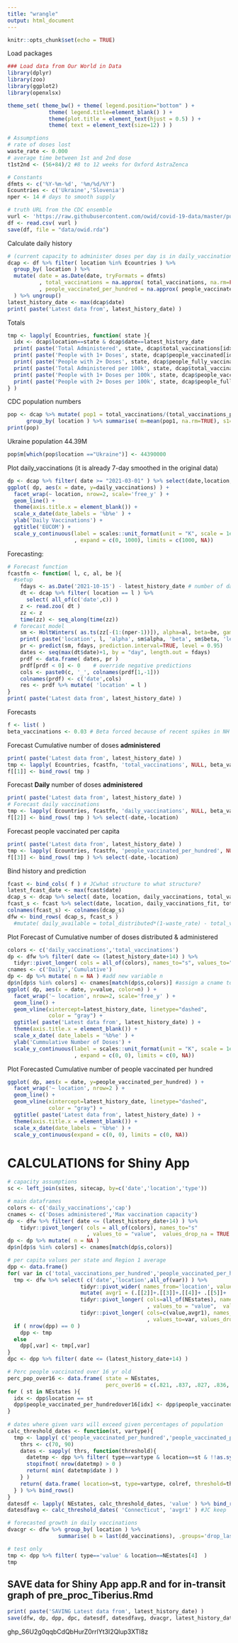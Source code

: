 ```yaml
---
title: "wrangle"
output: html_document
---
```


```r
knitr::opts_chunk$set(echo = TRUE)
```

Load packages
```r
### Load data from Our World in Data
library(dplyr)
library(zoo)
library(ggplot2)
library(openxlsx)

theme_set( theme_bw() + theme( legend.position="bottom" ) +
             theme( legend.title=element_blank() ) +
             theme(plot.title = element_text(hjust = 0.5) ) +
             theme( text = element_text(size=12) ) )

# Assumptions
# rate of doses lost
waste_rate <- 0.000
# average time between 1st and 2nd dose
t1st2nd <- (56+84)/2 #8 to 12 weeks for Oxford AstraZenca

# Constants
dfmts <- c('%Y-%m-%d', '%m/%d/%Y')
Ecountries <- c('Ukraine','Slovenia')
nper <- 14 # days to smooth supply

# truth URL from the CDC ensemble 
vurl <- 'https://raw.githubusercontent.com/owid/covid-19-data/master/public/data/vaccinations/vaccinations.csv'
df <- read.csv( vurl )
save(df, file = "data/owid.rda")
```

Calculate daily history
```r
# (current capacity to administer doses per day is in daily_vaccinations - 7-day moving avg)
dcap <- df %>% filter( location %in% Ecountries ) %>% 
  group_by( location ) %>%
  mutate( date = as.Date(date, tryFormats = dfmts)
          , total_vaccinations = na.approx( total_vaccinations, na.rm=FALSE ) #replace NA by interpolation
          , people_vaccinated_per_hundred = na.approx( people_vaccinated_per_hundred, na.rm=FALSE )
  ) %>% ungroup()
latest_history_date <- max(dcap$date)
print( paste('Latest data from', latest_history_date) )
```

Totals
```r
tmp <- lapply( Ecountries, function( state ){
  idx <- dcap$location==state & dcap$date==latest_history_date
  print( paste('Total Administered', state, dcap$total_vaccinations[idx]) )
  print( paste('People with 1+ Doses', state, dcap$people_vaccinated[idx]) )
  print( paste('People with 2+ Doses', state, dcap$people_fully_vaccinated[idx]) )
  print( paste('Total Administered per 100k', state, dcap$total_vaccinations_per_hundred[idx]*1000) )
  print( paste('People with 1+ Doses per 100k', state, dcap$people_vaccinated_per_hundred[idx]*1000) )
  print( paste('People with 2+ Doses per 100k', state, dcap$people_fully_vaccinated_per_hundred[idx]*1000) )
} )
```

CDC population numbers
```r
pop <- dcap %>% mutate( pop1 = total_vaccinations/(total_vaccinations_per_hundred/100)) %>%
      group_by( location ) %>% summarise( m=mean(pop1, na.rm=TRUE), s1=sd(pop1, na.rm=TRUE), .groups='drop_last' )
print(pop)
```

Ukraine population 44.39M
```r
pop$m[which(pop$location =="Ukraine")] <- 44390000
```

Plot daily_vaccinations (it is already 7-day smoothed in the original data)
```r
dp <- dcap %>% filter( date >= "2021-03-01" ) %>% select(date,location,daily_vaccinations) 
ggplot( dp, aes(x = date, y=daily_vaccinations) ) +
  facet_wrap(~ location, nrow=2, scale='free_y' ) +
  geom_line() + 
  theme(axis.title.x = element_blank()) +
  scale_x_date(date_labels = '%b%e' ) +
  ylab('Daily Vaccinations') +
  ggtitle('EUCOM') +
  scale_y_continuous(label = scales::unit_format(unit = "K", scale = 1e-3, sep = "")
                     , expand = c(0, 1000), limits = c(1000, NA))
```

Forecasting: 
```r
# Forecast function
fcastfn <- function( l, c, al, be ){
  #setup
    fdays <- as.Date('2021-10-15') - latest_history_date # number of days to forecast
    dt <- dcap %>% filter( location == l ) %>% 
      select( all_of(c('date',c)) ) 
    z <- read.zoo( dt )
    zz <- z
    time(zz) <- seq_along(time(zz))
  # forecast model
    sm <- HoltWinters( as.ts(zz[-(1:(nper-1))]), alpha=al, beta=be, gamma=FALSE )
    print( paste('location', l, 'alpha', sm$alpha, 'beta', sm$beta, 'level', sm$coefficients['a'], 'trend', sm$coefficients['b']) )
    pr <- predict(sm, fdays, prediction.interval=TRUE, level = 0.95)
    dates <- seq(max(dt$date)+1, by = "day", length.out = fdays)
    prdf <- data.frame( dates, pr ) 
    prdf[prdf < 0] <- 0    # override negative predictions
    cols <- paste0(c, '_', colnames(prdf[1,-1]))
    colnames(prdf) <- c('date',cols)
    res <- prdf %>% mutate( 'location' = l )
}
print( paste('Latest data from', latest_history_date) )
```

Forecasts
```r
f <- list( )
beta_vaccinations <- 0.03 # Beta forced because of recent spikes in NH
```

Forecast Cumulative number of doses **administered**
```r
print( paste('Latest data from', latest_history_date) )
tmp <- lapply( Ecountries, fcastfn, 'total_vaccinations', NULL, beta_vaccinations )  # first argument, function, optional arguments
f[[1]] <- bind_rows( tmp ) 
```

Forecast **Daily** number of doses **administered**
```r
print( paste('Latest data from', latest_history_date) )
# Forecast daily vaccinations
tmp <- lapply( Ecountries, fcastfn, 'daily_vaccinations', NULL, beta_vaccinations ) # first argument, function, optional arguments
f[[2]] <- bind_rows( tmp ) %>% select(-date,-location)
```

Forecast people vaccinated per capita
```r
print( paste('Latest data from', latest_history_date) )
tmp <- lapply( Ecountries, fcastfn, 'people_vaccinated_per_hundred', NULL, beta_vaccinations ) # first argument, function, optional arguments
f[[3]] <- bind_rows( tmp ) %>% select(-date,-location)
```

Bind history and prediction
```r
fcast <- bind_cols( f ) # JCwhat structure to what structure?
latest_fcast_date <- max(fcast$date)
dcap_s <- dcap %>% select( date, location, daily_vaccinations, total_vaccinations, people_vaccinated_per_hundred)
fcast_s <- fcast %>% select(date, location, daily_vaccinations_fit, total_vaccinations_fit, people_vaccinated_per_hundred_fit)
colnames(fcast_s) <- colnames(dcap_s)
dfw <- bind_rows( dcap_s, fcast_s ) 
  #mutate( daily_available = total_distributed*(1-waste_rate) - total_vaccinations ) # total availability level
```

Plot Forecast of Cumulative number of doses distributed & administered
```r
colors <- c('daily_vaccinations','total_vaccinations')
dp <- dfw %>% filter( date <= (latest_history_date+14) ) %>%
  tidyr::pivot_longer( cols = all_of(colors), names_to="s", values_to="value", values_drop_na=TRUE ) #change "colors" vars into 1 column with associated value
cnames <- c('Daily','Cumulative')
dp <- dp %>% mutate( n = NA ) #add new variable n
dp$n[dp$s %in% colors] <- cnames[match(dp$s,colors)] #assign a cname to each 
ggplot( dp, aes(x = date, y=value, color=n) ) +
  facet_wrap('~ location', nrow=2, scale='free_y' ) +
  geom_line() + 
  geom_vline(xintercept=latest_history_date, linetype="dashed", 
             color = "gray") +  
  ggtitle( paste('Latest data from', latest_history_date) ) +
  theme(axis.title.x = element_blank()) +
  scale_x_date( date_labels = '%b%e' ) +
  ylab('Cummulative Number of Doses') +
  scale_y_continuous(label = scales::unit_format(unit = "K", scale = 1e-3, sep = "")
                     , expand = c(0, 0), limits = c(0, NA))
```

Plot Forecasted Cumulative number of people vaccinated per hundred
```r
ggplot( dp, aes(x = date, y=people_vaccinated_per_hundred) ) +
  facet_wrap('~ location', nrow=2 ) +
  geom_line() + 
  geom_vline(xintercept=latest_history_date, linetype="dashed", 
             color = "gray") +  
  ggtitle( paste('Latest data from', latest_history_date) ) +
  theme(axis.title.x = element_blank()) +
  scale_x_date(date_labels = '%b%e' ) +
  scale_y_continuous(expand = c(0, 0), limits = c(0, NA))
```



# CALCULATIONS for Shiny App
```r
# capacity assumptions
sc <- left_join(sites, sitecap, by=c('date','location','type')) 

# main dataframes
colors <- c('daily_vaccinations','cap')
cnames <- c('Doses administered','Max vaccination capacity')
dp <- dfw %>% filter( date <= (latest_history_date+14) ) %>% 
    tidyr::pivot_longer( cols = all_of(colors), names_to="s" 
                         , values_to = "value",  values_drop_na = TRUE )
dp <- dp %>% mutate( n = NA )
dp$n[dp$s %in% colors] <- cnames[match(dp$s,colors)]

# per capita values per state and Region 1 average
dpp <- data.frame()
for( var in c('total_vaccinations_per_hundred','people_vaccinated_per_hundred') ){
  tmp <- dfw %>% select( c('date','location',all_of(var)) ) %>%
                       tidyr::pivot_wider( names_from='location', values_from=var ) %>%
                       mutate( avgr1 = (.[[2]]+.[[3]]+.[[4]]+ .[[5]]+ .[[6]]+ .[[7]]) /6 ) %>%
                       tidyr::pivot_longer( cols=all_of(NEstates), names_to="location" 
                                            , values_to = "value",  values_drop_na=FALSE ) %>%
                       tidyr::pivot_longer( cols=c(value,avgr1), names_to="type" 
                                            , values_to=var, values_drop_na=FALSE ) 
  if ( nrow(dpp) == 0 )
    dpp <- tmp
  else
    dpp[,var] <- tmp[,var]
}
dpc <- dpp %>% filter( date <= (latest_history_date+14) )

# Perc people vaccinated over 16 yr old
perc_pop_over16 <- data.frame( state = NEstates,
                               perc_over16 = c(.821, .837, .827, .836, .83, .84) )
for ( st in NEstates ){
  idx <- dpp$location == st
  dpp$people_vaccinated_per_hundredover16[idx] <- dpp$people_vaccinated_per_hundred[idx] / perc_pop_over16$perc_over16[perc_pop_over16$state==st]
}
  
# dates where given vars will exceed given percentages of population
calc_threshold_dates <- function(st, vartype){
  tmp <- lapply( c('people_vaccinated_per_hundred','people_vaccinated_per_hundredover16'), function(colref){
    thrs <- c(70, 90)
    dates <- sapply( thrs, function(threshold){
      datetmp <- dpp %>% filter( type==vartype & location==st & !!as.symbol(colref)>=threshold )
      stopifnot( nrow(datetmp) > 0 )
      return( min( datetmp$date ) )
    } )
    return( data.frame( location=st, type=vartype, colref, threshold=thrs, date=as.Date(dates) ) )
  } ) %>% bind_rows()
}
datesdf <- lapply( NEstates, calc_threshold_dates, 'value' ) %>% bind_rows() %>% tidyr::pivot_wider( names_from=colref, values_from=date )
datesdfavg <- calc_threshold_dates( 'Connecticut', 'avgr1' ) #JC keep

# forecasted growth in daily vaccinations
dvacgr <- dfw %>% group_by( location ) %>%
                summarise( b = last(dd_vaccinations), .groups='drop_last' )
```
```r
# test only
tmp <- dpp %>% filter( type=='value' & location==NEstates[4]  )
tmp
```


## SAVE data for Shiny App app.R and for in-transit graph of pre_proc_Tiberius.Rmd
```r
print( paste('SAVING Latest data from', latest_history_date) )
save(dfw, dp, dpp, dpc, datesdf, datesdfavg, dvacgr, latest_history_date, sc, pop, NEstates, stock7d,  file='app/app.RData')
```


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